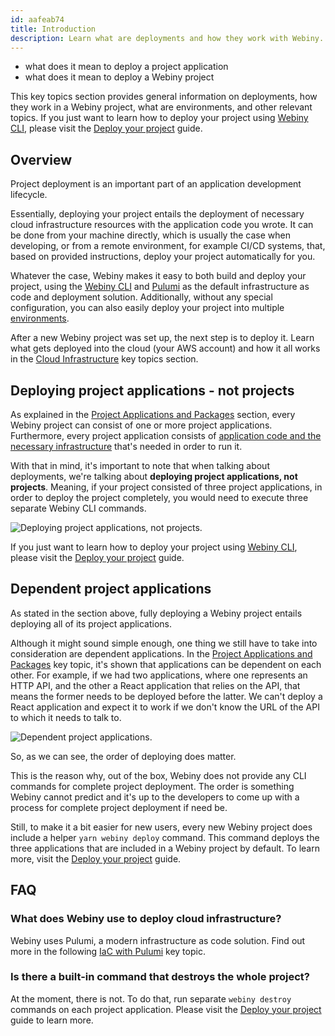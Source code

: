 ```yaml
---
id: aafeab74
title: Introduction
description: Learn what are deployments and how they work with Webiny.
---
```



<Alert type="success" title="What you’ll learn">

- what does it mean to deploy a project application
- what does it mean to deploy a Webiny project

</Alert>

<Alert type="warning" title="Just want to deploy?">

This key topics section provides general information on deployments, how they work in a Webiny project, what are environments, and other relevant topics. If you just want to learn how to deploy your project using [Webiny CLI](/docs/{version}/core-development-concepts/basics/webiny-cli), please visit the [Deploy your project](/docs/{version}/core-development-concepts/basics/project-deployment) guide.

</Alert>

## Overview

Project deployment is an important part of an application development lifecycle.

Essentially, deploying your project entails the deployment of necessary cloud infrastructure resources with the application code you wrote. It can be done from your machine directly, which is usually the case when developing, or from a remote environment, for example CI/CD systems, that, based on provided instructions, deploy your project automatically for you.

Whatever the case, Webiny makes it easy to both build and deploy your project, using the [Webiny CLI](/docs/{version}/core-development-concepts/basics/webiny-cli) and [Pulumi](/docs/{version}/infrastructure/pulumi-iac/iac-with-pulumi) as the default infrastructure as code and deployment solution. Additionally, without any special configuration, you can also easily deploy your project into multiple [environments](/docs/{version}/infrastructure/basics/environments).

<Alert type="info" title="Cloud Infrastructure">

After a new Webiny project was set up, the next step is to deploy it. Learn what gets deployed into the cloud (your AWS account) and how it all works in the [Cloud Infrastructure](/docs/{version}/architecture/introduction) key topics section.

</Alert>

## Deploying project applications - not projects

As explained in the [Project Applications and Packages](/docs/{version}/core-development-concepts/project-organization/project-applications-and-packages) section, every Webiny project can consist of one or more project applications. Furthermore, every project application consists of [application code and the necessary infrastructure](/docs/{version}/core-development-concepts/project-organization/project-applications) that's needed in order to run it.

With that in mind, it's important to note that when talking about deployments, we're talking about **deploying project applications, not projects**. Meaning, if your project consisted of three project applications, in order to deploy the project completely, you would need to execute three separate Webiny CLI commands.

![Deploying project applications, not projects.](./assets/introduction/deploy-applications.png)

<Alert type="info">

If you just want to learn how to deploy your project using [Webiny CLI](/docs/{version}/core-development-concepts/basics/webiny-cli), please visit the [Deploy your project](/docs/{version}/core-development-concepts/basics/project-deployment) guide.

</Alert>

## Dependent project applications

As stated in the section above, fully deploying a Webiny project entails deploying all of its project applications.

Although it might sound simple enough, one thing we still have to take into consideration are dependent applications. In the [Project Applications and Packages](/docs/{version}/core-development-concepts/project-organization/project-applications-and-packages#package-and-project-application-dependencies) key topic, it's shown that applications can be dependent on each other. For example, if we had two applications, where one represents an HTTP API, and the other a React application that relies on the API, that means the former needs to be deployed before the latter. We can't deploy a React application and expect it to work if we don't know the URL of the API to which it needs to talk to.

![Dependent project applications.](./assets/introduction/dependent-applications.png)

So, as we can see, the order of deploying does matter.

This is the reason why, out of the box, Webiny does not provide any CLI commands for complete project deployment. The order is something Webiny cannot predict and it's up to the developers to come up with a process for complete project deployment if need be.

<Alert type="info">

Still, to make it a bit easier for new users, every new Webiny project does include a helper `yarn webiny deploy` command. This command deploys the three applications that are included in a Webiny project by default. To learn more, visit the [Deploy your project](/docs/{version}/core-development-concepts/basics/project-deployment) guide.

</Alert>

## FAQ

### What does Webiny use to deploy cloud infrastructure?

Webiny uses Pulumi, a modern infrastructure as code solution. Find out more in the following [IaC with Pulumi](/docs/{version}/infrastructure/pulumi-iac/iac-with-pulumi) key topic.

### Is there a built-in command that destroys the whole project?

At the moment, there is not. To do that, run separate `webiny destroy` commands on each project application. Please visit the [Deploy your project](/docs/{version}/core-development-concepts/basics/project-deployment) guide to learn more.
